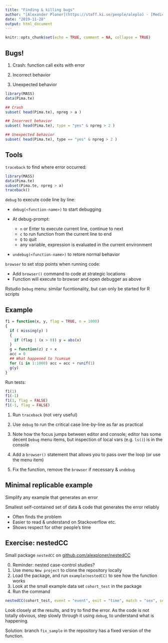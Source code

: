 ```yaml
---
title: "Finding & killing bugs"
author: "[Alexander Ploner](https://staff.ki.se/people/aleplo) - [Medical Epidemiology & Biostatistics](https://ki.se/en/meb), [Karolinska Institutet](https://ki.se/en)"
date: "2019-11-28"
output: html_document
---
```


```r
knitr::opts_chunk$set(echo = TRUE, comment = NA, collapse = TRUE)
```

## Bugs!

1. Crash: function call exits with error

2. Incorrect behavior

3. Unexpected behavior


```r
library(MASS)
data(Pima.te)

## Crash
subset( head(Pima.te), npreg > a )

## Incorrect behavior
subset( head(Pima.te), type = "yes" & npreg > 2 )

## Unexpected behavior
subset( head(Pima.te), type == "yes" & npreg > 2 )
```

## Tools

`traceback` to find where error occurred: 

```r
library(MASS)
data(Pima.te)
subset(Pima.te, npreg > a)
traceback()
```

 `debug` to execute code line by line:
 
* `debug(<function-name>)` to start debugging
* At debug-prompt:

    - `n` or Enter to execute current line, continue to next
    - `c` to run function from the current line to end
    - `Q` to quit
    - any variable, expression is evaluated in the current environment 
 
 * `undebug(<function-name>)` to retore normal behavior

`browser` to set stop points when running code:

* Add `browser()` command to code at strategic locations
* Function will execute to browser and open debugger as above 

Rstudio `Debug` menu: similar fucntionality, but can only be started for R scripts

## Example

```r
f1 = function(x, y, flag = TRUE, n = 1000) 
{
  if ( missing(y) ) 
  {
    if (flag | (x > 0)) y = abs(x)
  }
  g = function(z) z + x
  acc = 0
  ## What happened to ?cumsum 
  for (i in 1:1000) acc = acc + runif(1) 
  g(y)
}
```

Run tests:

```r
f1(1)
f1(-1)
f1(1, flag = FALSE)
f1(-1, flag = FALSE)
```

1. Run `traceback` (not very useful)

2. Use `debug` to run the critical case line-by-line as far as practical 

3. Note how the focus jumps between editor and console; editor has some decent `Debug` menu items, but inspection of local vars (e.g. `ls()`) is in the console

4. Add a `browser()` statement that allows you to pass over the loop (or use the menu item)

3. Fix the function, remove the `browser` if necessary & `undebug`


## Minimal replicable example

Simplify any example that generates an error

Smallest self-contained set of data & code that generates the error reliably

- Often finds the problem
- Easier to read & understand on Stackoverflow etc.
- Shows respect for other people's time

## Exercise: nestedCC

Small package `nestedCC` on [github.com/alexploner/nestedCC](https://github.com/alexploner/nestedCC)

0. Reminder: nested case-control studies?
1. Use menu `New project` to clone the repository locally
2. Load the package, and run `example(nestedCC)` to see how the function works
4. Look at the small example data set `cohort_test` in the package
5. Run the command
```r
nestedCC(cohort_test, event = "event", exit = "time", match = "sex", seed=41)
```

Look closely at the results, and try to find the error. As the code is not totally obvious, step slowly through it using `debug`, to understand what is happening.

Solution: branch `fix_sample` in the repository has a fixed version of the function.

